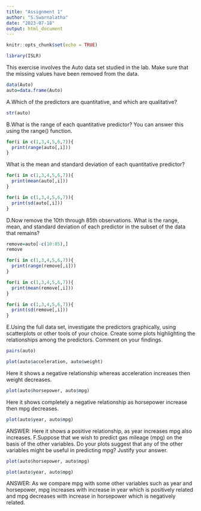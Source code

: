 ---
title: "Assignment 1"
author: "S.Swarnalatha"
date: "2023-07-18"
output: html_document
---

```{r setup, include=FALSE}
knitr::opts_chunk$set(echo = TRUE)
```
```{r}
library(ISLR)
```

This exercise involves the Auto data set studied in the lab. Make sure that the missing values have been removed from the data.
```{r}
data(Auto)
auto=data.frame(Auto)
```

A.Which of the predictors are quantitative, and which are qualitative?
```{r}
str(auto)
```
B.What is the range of each quantitative predictor? You can answer this using the range() function.
```{r}
for(i in c(1,3,4,5,6,7)){
  print(range(auto[,i]))
}
```
What is the mean and standard deviation of each quantitative predictor?
```{r}
for(i in c(1,3,4,5,6,7)){
  print(mean(auto[,i]))
}
```
```{r}
for(i in c(1,3,4,5,6,7)){
  print(sd(auto[,i]))
}
```
D.Now remove the 10th through 85th observations. What is the range, mean, and standard deviation of each predictor in the subset of the data that remains?
```{r}
remove=auto[-c(10:85),]
remove
```
```{r}
for(i in c(1,3,4,5,6,7)){
  print(range(remove[,i]))
}
```
```{r}
for(i in c(1,3,4,5,6,7)){
  print(mean(remove[,i]))
}
```
```{r}
for(i in c(1,3,4,5,6,7)){
  print(sd(remove[,i]))
}
```
E.Using the full data set, investigate the predictors graphically, using scatterplots or other tools of your choice. Create some plots highlighting the relationships among the predictors. Comment on your findings.
```{r}
pairs(auto)
```
```{r}
plot(auto$acceleration, auto$weight)
```
Here it shows a negative relationship whereas acceleration increases then weight decreases.
```{r}
plot(auto$horsepower, auto$mpg)
```
Here it shows completely a negative relationship as horsepower increase then mpg decreases.
```{r}
plot(auto$year, auto$mpg)
```
ANSWER: Here it shows a positive relationship, as year increases mpg also increases.
F.Suppose that we wish to predict gas mileage (mpg) on the basis of the other variables. Do your plots suggest that any of the other variables might be useful in predicting mpg? Justify your answer.
```{r}
plot(auto$horsepower, auto$mpg)
```
```{r}
plot(auto$year, auto$mpg)
```
ANSWER: As we compare mpg with some other variables such as year and horsepower, mpg increases with increase in year which is positively related and mpg decreases with increase in horsepower which is negatively related.



